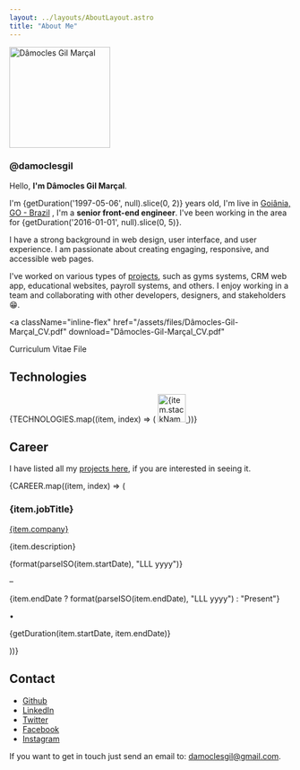 ```yaml
---
layout: ../layouts/AboutLayout.astro
title: "About Me"
---
```



<div className="flex flex-col items-center justify-center">
  <img
    className="m-0 rounded-full"
    src="/assets/images/damoclesgil.jpg"
    width="180"
    height="180"
    alt="Dâmocles Gil Marçal"
    title="Dâmocles Gil"
  />
  <h3 className="m-0 mt-2">@damoclesgil</h3>
</div>

<p>
  Hello, <strong>I'm Dâmocles Gil Marçal</strong>.
</p>

I'm {getDuration('1997-05-06', null).slice(0, 2)} years old, I'm live in <a href="hhttps://maps.app.goo.gl/VDPxnqyRfoNRsyL87" className="font-bold" target="_blank" download="Dâmocles_Gil_Marçal-CV.pdf">Goiânia, GO - Brazil</a>
, I'm a <strong>senior front-end engineer</strong>. I've been working in the area for {getDuration('2016-01-01', null).slice(0, 5)}.

I have a strong background in web design, user interface, and user experience. I am passionate about creating engaging, responsive, and accessible web pages.

I've worked on various types of [projects](/projects), such as gyms systems, CRM web app, educational websites, payroll systems, and others. I enjoy working in a team and collaborating with other developers, designers, and stakeholders 😁.

<a
  className="inline-flex"
  href="/assets/files/Dâmocles-Gil-Marçal_CV.pdf"
  download="Dâmocles-Gil-Marçal_CV.pdf"
>
  Curriculum Vitae File
</a>

## Technologies

<div className="grid gap-4 grid-cols-3 md:gap-6 md:grid-cols-4 lg:grid-cols-5 flex-row items-center flex-wrap justify-between mt-[1rem]">
  {TECHNOLOGIES.map((item, index) => (
    <a
      key={index}
      href={item.href}
      target="blank"
      className="m-0"
      title={item.stackName}
    >
      <img
        className="m-0"
        width="50"
        height="50"
        src={item.imgSrc}
        alt={item.stackName}
      />
    </a>
  ))}
</div>

## Career

I have listed all my [projects here](/projects), if you are interested in seeing it.

<div>
  {CAREER.map((item, index) => (
    <div key={index}>
      <h3> {item.jobTitle} </h3>
      <a href={item.href} target="blank">
        {item.company}
      </a>
      <p className="mb-0">{item.description}</p>
      <div className="mb-0 flex items-center text-skin-accent">
        <p>{format(parseISO(item.startDate), "LLL yyyy")}</p>
        <p className="mx-2 block">–</p>
        <p>
          {item.endDate
            ? format(parseISO(item.endDate), "LLL yyyy")
            : "Present"}
        </p>
        <p className="mx-2">•</p>
        <p>{getDuration(item.startDate, item.endDate)}</p>
      </div>
    </div>
  ))}
</div>

## Contact

- [Github](https://github.com/damoclesgil/)
- [LinkedIn](https://www.linkedin.com/in/damoclesgil/)
- [Twitter](https://twitter.com/damoclesgil)
- [Facebook](https://www.facebook.com/damoclesgil)
- [Instagram](https://www.instagram.com/damoclesgil/)

If you want to get in touch just send an email to: [damoclesgil@gmail.com](mailto:damoclesgil@gmail.com).
